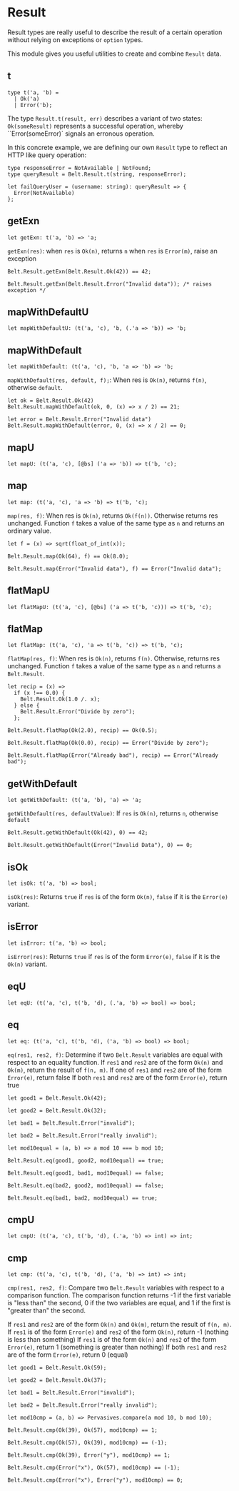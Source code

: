 # Result

<Intro>

Result types are really useful to describe the result of a certain operation
without relying on exceptions or `option` types.

This module gives you useful utilities to create and combine `Result` data.

</Intro>

## t

```re sig
type t('a, 'b) =
  | Ok('a)
  | Error('b);
```

The type `Result.t(result, err)` describes a variant of two states:
`Ok(someResult)` represents a successful operation, whereby
``Error(someError)` signals an erronous operation.

In this concrete example, we are defining our own `Result` type to reflect an HTTP like
query operation:

```re example
type responseError = NotAvailable | NotFound;
type queryResult = Belt.Result.t(string, responseError);

let failQueryUser = (username: string): queryResult => {
  Error(NotAvailable)
};
```

## getExn

```re sig
let getExn: t('a, 'b) => 'a;
```

`getExn(res)`: when `res` is `Ok(n)`, returns `n` when `res` is `Error(m)`, raise an exception

```re example
Belt.Result.getExn(Belt.Result.Ok(42)) == 42;

Belt.Result.getExn(Belt.Result.Error("Invalid data")); /* raises exception */
```

## mapWithDefaultU

```re sig
let mapWithDefaultU: (t('a, 'c), 'b, (.'a => 'b)) => 'b;
```

## mapWithDefault

```re sig
let mapWithDefault: (t('a, 'c), 'b, 'a => 'b) => 'b;
```

`mapWithDefault(res, default, f);`: When res is `Ok(n)`, returns `f(n)`,
otherwise `default`.

```re example
let ok = Belt.Result.Ok(42)
Belt.Result.mapWithDefault(ok, 0, (x) => x / 2) == 21;

let error = Belt.Result.Error("Invalid data")
Belt.Result.mapWithDefault(error, 0, (x) => x / 2) == 0;
```

## mapU

```re sig
let mapU: (t('a, 'c), [@bs] ('a => 'b)) => t('b, 'c);
```

## map

```re sig
let map: (t('a, 'c), 'a => 'b) => t('b, 'c);
```

`map(res, f)`: When res is `Ok(n)`, returns `Ok(f(n))`. Otherwise returns res
unchanged. Function `f` takes a value of the same type as `n` and returns an
ordinary value.

```re example
let f = (x) => sqrt(float_of_int(x));

Belt.Result.map(Ok(64), f) == Ok(8.0);

Belt.Result.map(Error("Invalid data"), f) == Error("Invalid data");
```

## flatMapU

```re sig
let flatMapU: (t('a, 'c), [@bs] ('a => t('b, 'c))) => t('b, 'c);
```

## flatMap

```re sig
let flatMap: (t('a, 'c), 'a => t('b, 'c)) => t('b, 'c);
```

`flatMap(res, f)`: When res is `Ok(n)`, returns `f(n)`. Otherwise, returns res
unchanged. Function `f` takes a value of the same type as `n` and returns a
`Belt.Result`.

```re example
let recip = (x) =>
  if (x !== 0.0) {
    Belt.Result.Ok(1.0 /. x);
  } else {
    Belt.Result.Error("Divide by zero");
  };

Belt.Result.flatMap(Ok(2.0), recip) == Ok(0.5);

Belt.Result.flatMap(Ok(0.0), recip) == Error("Divide by zero");

Belt.Result.flatMap(Error("Already bad"), recip) == Error("Already bad");
```

## getWithDefault

```re sig
let getWithDefault: (t('a, 'b), 'a) => 'a;
```

`getWithDefault(res, defaultValue)`: If `res` is `Ok(n)`, returns `n`,
otherwise `default`

```re example
Belt.Result.getWithDefault(Ok(42), 0) == 42;

Belt.Result.getWithDefault(Error("Invalid Data"), 0) == 0;
```

## isOk

```re sig
let isOk: t('a, 'b) => bool;
```

`isOk(res)`: Returns `true` if `res` is of the form `Ok(n)`, `false` if it is
the `Error(e)` variant.

## isError

```re sig
let isError: t('a, 'b) => bool;
```

`isError(res)`: Returns `true` if `res` is of the form `Error(e)`, `false` if
it is the `Ok(n)` variant.

## eqU

```re sig
let eqU: (t('a, 'c), t('b, 'd), (.'a, 'b) => bool) => bool;
```

## eq

```re sig
let eq: (t('a, 'c), t('b, 'd), ('a, 'b) => bool) => bool;
```

`eq(res1, res2, f)`: Determine if two `Belt.Result` variables are equal with
respect to an equality function. If `res1` and `res2` are of the form `Ok(n)`
and `Ok(m)`, return the result of `f(n, m)`. If one of `res1` and `res2` are of
the form `Error(e)`, return false If both `res1` and `res2` are of the form
`Error(e)`, return true

```re example
let good1 = Belt.Result.Ok(42);

let good2 = Belt.Result.Ok(32);

let bad1 = Belt.Result.Error("invalid");

let bad2 = Belt.Result.Error("really invalid");

let mod10equal = (a, b) => a mod 10 === b mod 10;

Belt.Result.eq(good1, good2, mod10equal) == true;

Belt.Result.eq(good1, bad1, mod10equal) == false;

Belt.Result.eq(bad2, good2, mod10equal) == false;

Belt.Result.eq(bad1, bad2, mod10equal) == true;
```

## cmpU

```re sig
let cmpU: (t('a, 'c), t('b, 'd), (.'a, 'b) => int) => int;
```

## cmp

```re sig
let cmp: (t('a, 'c), t('b, 'd), ('a, 'b) => int) => int;
```

`cmp(res1, res2, f)`: Compare two `Belt.Result` variables with respect to a
comparison function. The comparison function returns -1 if the first variable
is "less than" the second, 0 if the two variables are equal, and 1 if the first
is "greater than" the second.

If `res1` and `res2` are of the form `Ok(n)` and `Ok(m)`, return the result of
`f(n, m)`. If `res1` is of the form `Error(e)` and `res2` of the form `Ok(n)`,
return -1 (nothing is less than something) If `res1` is of the form `Ok(n)` and
`res2` of the form `Error(e)`, return 1 (something is greater than nothing) If
both `res1` and `res2` are of the form `Error(e)`, return 0 (equal)

```re example
let good1 = Belt.Result.Ok(59);

let good2 = Belt.Result.Ok(37);

let bad1 = Belt.Result.Error("invalid");

let bad2 = Belt.Result.Error("really invalid");

let mod10cmp = (a, b) => Pervasives.compare(a mod 10, b mod 10);

Belt.Result.cmp(Ok(39), Ok(57), mod10cmp) == 1;

Belt.Result.cmp(Ok(57), Ok(39), mod10cmp) == (-1);

Belt.Result.cmp(Ok(39), Error("y"), mod10cmp) == 1;

Belt.Result.cmp(Error("x"), Ok(57), mod10cmp) == (-1);

Belt.Result.cmp(Error("x"), Error("y"), mod10cmp) == 0;
```
